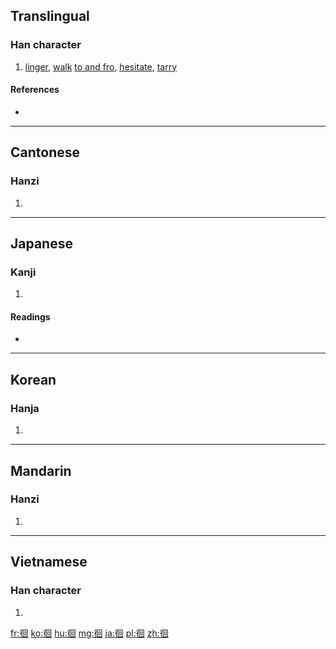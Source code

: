 ==Translingual==

===Han character===
{{Han char|rn=60|rad=彳|as=06|sn=9|four=2620<sub>0</sub>|canj=竹人田口 (HOWR)|ids=⿰[[彳]][[回]]}}

# [[linger]], [[walk]] [[to and fro]], [[hesitate]], [[tarry]]

====References====
* {{Han ref|kx=0366.150|dkj=10095|dj=0687.090|hdz=20819.150|uh=5F8A|ud=24458|bh=ABDE|bd=43998}}

----

==Cantonese==

===Hanzi===
{{yue-hanzi|jyut=|y=wui4}}

# {{defn|lang=yue|sort=彳06}}

----

==Japanese==

===Kanji===
{{ja-kanji|grade=|rs=彳06}}

# {{defn|lang=ja|sort=彳06}}

====Readings====
* {{ja-readings|on=[[かい]] (kai), [[え]] (e)|kun=[[さまよう]] (samayou)}}

----

==Korean==

===Hanja===
{{ko-hanja|hangeul=회|eumhun=|rv=hoe|mr=hoe|y=hoy}}

# {{defn|lang=ko|sort=彳06}}

----

==Mandarin==

===Hanzi===
{{cmn-hanzi|pin=[[huái]] ([[huai2]])|wg=huai<sup>2</sup>}}

# {{defn|lang=cmn|sort=彳06}}

----

==Vietnamese==

===Han character===
{{vi-hantu|[[hồi]], [[hòi]]|rs=彳06}}

# {{defn|lang=vi|sort=彳06}}

[[fr:徊]]
[[ko:徊]]
[[hu:徊]]
[[mg:徊]]
[[ja:徊]]
[[pl:徊]]
[[zh:徊]]